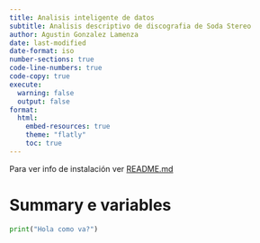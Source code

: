 ```yaml
---
title: Analisis inteligente de datos
subtitle: Analisis descriptivo de discografia de Soda Stereo
author: Agustin Gonzalez Lamenza
date: last-modified
date-format: iso
number-sections: true
code-line-numbers: true
code-copy: true
execute:
  warning: false
  output: false
format:
  html:
    embed-resources: true
    theme: "flatly"
    toc: true
---
```


::: {.callout-note}
Para ver info de instalación ver [README.md]()
:::

# Summary e variables
```python
print("Hola como va?")
```
